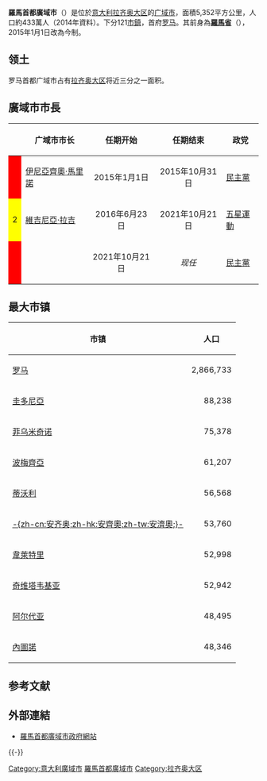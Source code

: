 {{Expand|time=2016-10-29T04:54:21+00:00}}
{{noteTA
|1=zh-hans:拉齐奥;zh-hant:拉吉歐;
}}
{{Distinguish|羅馬}}
{{Infobox_settlement
|name = 羅馬首都廣域市
|native_name = {{lang|it|Città metropolitana di Roma Capitale}}
|settlement_type = [[省_(意大利)|省份/广域市]]
|image_map = [[File:Roma_in_Italy.svg|270px]]
| subdivision_type                = 國家
| subdivision_name                = {{flag|Italy}}
|subdivision_type1 = 大區
|subdivision_name1 = [[拉齐奥大区|拉齐奥大区]]
| established_title               = 設立
| established_date                = 2015年1月1日
| seat_type                       = 首府
| seat                            = [[罗马|罗马]]
| parts_type                      = [[市鎮_(意大利)|市鎮]]
| parts_style                     = para
| p1                              = 121
|area_total_km2 = 5,352
|population_as_of = 2016.06.30
|population_total= 4,343,898<ref>[http://demo.istat.it/bilmens2016gen/index.html Dato Istat] - Popolazione |residente al 30 giugno 2016.</ref>
|population_density_km2 = 811.64
|registration_plate = ROMA, RM
|postal_code_type = 郵政號碼
|postal_code =羅馬市：00118-00199<br/>其他市鎮：00010-00069 
|area_code = 06, 0761, 0765, 0766, 0774, 0769 (Saxa Rubra)
|ISTAT = 258
|leader_title = {{link-it|廣域市市長 (義大利)|Sindaco metropolitano|廣域市市長}}
|leader_name = {{link-it|Roberto Gualtieri|Roberto Gualtieri}}（[[民主黨_(義大利)|民主黨]]）
}}

'''羅馬首都廣域市'''（{{lang-it|Città metropolitana di Roma Capitale}}）是位於[[意大利|意大利]][[拉齐奥大区|拉齐奥大区]]的[[广域市_(意大利)|广域市]]，面積5,352平方公里，人口約433萬人（2014年資料）。下分121[[市镇_(意大利)|市鎮]]，首府[[罗马|罗马]]。其前身為'''[[羅馬省|羅馬省]]'''（{{lang|it|Provincia di Roma}}），2015年1月1日改為今制。

==领土==
罗马首都广域市占有[[拉齐奥大区|拉齐奥大区]]将近三分之一面积。

==廣域市市長==
{|class="wikitable"
! class=unsortable| 
! 广域市市长
! 任期开始
! 任期结束
! 政党
|-
! style="background:#FF0000;"| {{white|1}}
|[[伊尼亞齊奧·馬里諾|伊尼亞齊奧·馬里諾]]
|align=center|2015年1月1日
|align=center|2015年10月31日
|[[民主黨_(義大利)|民主黨]]
|-
! style="background:#FFFF00;"| 2
|[[維吉尼亞·拉吉|維吉尼亞·拉吉]]
|align=center|2016年6月23日
|align=center|2021年10月21日
|[[五星運動|五星運動]]
|-
! style="background:#FF0000;"|
{{white|3}}
|{{link-it|Roberto Gualtieri|Roberto Gualtieri}}
|align=center|2021年10月21日
|align=center|''现任''
|[[民主黨_(義大利)|民主黨]]
|}

==最大市镇==

{| class="wikitable sortable"
!市镇
!人口
|-
|[[罗马|罗马]]
| align="right" | 2,866,733
|-
|[[圭多尼亞|圭多尼亞]]
| align="right" |88,238
|-
|[[菲乌米奇诺|菲乌米奇诺]]
| align="right" |75,378
|-
|[[波梅齊亞|波梅齊亞]]
| align="right" |61,207
|-
|[[蒂沃利|蒂沃利]]
| align="right" |56,568
|-
|[[安濟奧|-{zh-cn:安齐奥;zh-hk:安齊奧;zh-tw:安濟奧;}-]]
| align="right" |53,760
|-
|[[韋萊特里|韋萊特里]]
| align="right" |52,998
|-
|[[奇维塔韦基亚|奇维塔韦基亚]]
| align="right" |52,942
|-
|[[阿尔代亚|阿尔代亚]]
| align="right" |48,495
|-
|[[內圖諾|內圖諾]]
| align="right" |48,346
|}

== 参考文献 ==
{{Reflist}}

== 外部連結 ==
* [https://www.cittametropolitanaroma.it/ 羅馬首都廣域市政府網站]{{it icon}}

{{-}}
{{Lazio}}
{{羅馬首都廣域市市鎮}}

{{Authority control}}

[[Category:意大利廣域市|Category:意大利廣域市]]
[[Category:羅馬首都廣域市|]]
[[Category:拉齐奥大区|Category:拉齐奥大区]]